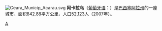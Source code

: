 {{noteTA
| T  = zh-cn:阿卡拉乌; zh-tw:阿卡勞
| 1  = zh-cn:阿卡拉乌; zh-tw:阿卡勞
}}

[[File:Ceara_Municip_Acarau.svg|right]]
'''阿卡拉乌'''（[[葡萄牙语|葡萄牙语]]：'''{{lang|pt|Acaraú}}'''）是[[巴西|巴西]][[塞阿拉州|塞阿拉州]]的一座城市，面积842.88平方公里，人口52,123人（2007年）。

{{SouthAm-geo-stub}}
{{Brazil-stub}}

[[Category:塞阿拉州城市|A]]